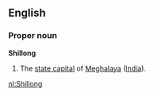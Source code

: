 ==English==
===Proper noun===
'''Shillong'''
#The [[state capital]] of [[Meghalaya]] ([[India]]).

[[nl:Shillong]]